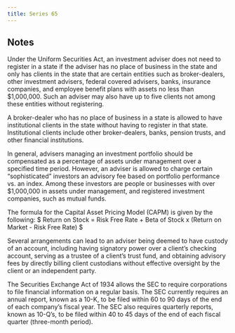 ```yaml
---
title: Series 65
---
```


## Notes

Under the Uniform Securities Act, an investment adviser does not need to register in a state if the adviser has no place of business in the state and only has clients in the state that are certain entities such as broker-dealers, other investment advisers, federal covered advisers, banks, insurance companies, and employee benefit plans with assets no less than $1,000,000. Such an adviser may also have up to five clients not among these entities without registering.

A broker-dealer who has no place of business in a state is allowed to have institutional clients in the state without having to register in that state. Institutional clients include other broker-dealers, banks, pension trusts, and other financial institutions.

In general, advisers managing an investment portfolio should be compensated as a percentage of assets under management over a specified time period. However, an adviser is allowed to charge certain "sophisticated" investors an advisory fee based on portfolio performance vs. an index. Among these investors are people or businesses with over $1,000,000 in assets under management, and registered investment companies, such as mutual funds.

The formula for the Capital Asset Pricing Model (CAPM) is given by the following: 
$ Return on Stock = Risk Free Rate + Beta of Stock x (Return on Market - Risk Free Rate) $

Several arrangements can lead to an adviser being deemed to have custody of an account, including having signatory power over a client's checking account, serving as a trustee of a client's trust fund, and obtaining advisory fees by directly billing client custodians without effective oversight by the client or an independent party.

The Securities Exchange Act of 1934 allows the SEC to require corporations to file financial information on a regular basis.  The SEC currently requires an annual report, known as a 10-K, to be filed within 60 to 90 days of the end of each company's fiscal year.  The SEC also requires quarterly reports, known as 10-Q's, to be filed within 40 to 45 days of the end of each fiscal quarter (three-month period). 